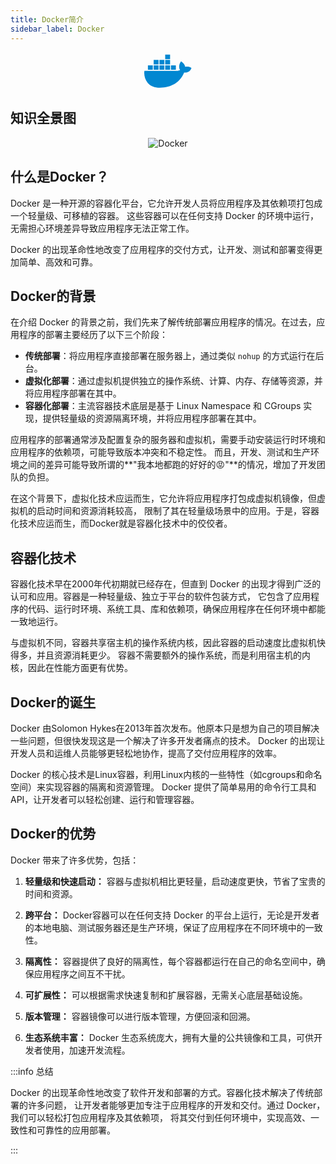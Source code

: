 ```yaml
---
title: Docker简介
sidebar_label: Docker
---
```


<div align="center">
<svg viewBox="0 0 1280 1024" version="1.1" width="15%">
  <path d="M699.88718 472.6h-132.2v-118.8h132.2v118.8z m0-408.6h-132.2v121.4h132.2V64z m156.4 289.6H724.08718v118.8h132.2v-118.8z m-312.6-144.2h-132.2v120.2h132.2v-120.2z m156.2 0h-132.2v120.2h132.2v-120.2z m553.6 200c-28.8-19.4-95.2-26.4-146.2-16.8-6.6-48-33.4-89.8-82.2-127.4l-28-18.6-18.6 28c-36.8 55.6-46.8 147.2-7.4 207.6-17.4 9.4-51.6 22.2-96.8 21.4H4.88718c-17.4 101.6 11.6 233.6 88 324.2 74.2 87.8 185.4 132.4 330.8 132.4 314.8 0 547.8-145 656.8-408.4 42.8 0.8 135.2 0.2 182.6-90.4 3-5 13.2-26.4 17-34.2l-26.6-17.8z m-1022.2-55.8h-132v118.8h132.2v-118.8z m156.2 0h-132.2v118.8h132.2v-118.8z m156.2 0h-132.2v118.8h132.2v-118.8z m-156.2-144.2h-132.2v120.2h132.2v-120.2z" fill="#0187D1"></path>
</svg>
</div>

## 知识全景图

<div align="center">
    <img src={require('./Docker.png').default} alt="Docker" />
</div>

## 什么是Docker？

Docker 是一种开源的容器化平台，它允许开发人员将应用程序及其依赖项打包成一个轻量级、可移植的容器。
这些容器可以在任何支持 Docker 的环境中运行，无需担心环境差异导致应用程序无法正常工作。

Docker 的出现革命性地改变了应用程序的交付方式，让开发、测试和部署变得更加简单、高效和可靠。

## Docker的背景

在介绍 Docker 的背景之前，我们先来了解传统部署应用程序的情况。在过去，应用程序的部署主要经历了以下三个阶段：

- **传统部署**：将应用程序直接部署在服务器上，通过类似 `nohup` 的方式运行在后台。
- **虚拟化部署**：通过虚拟机提供独立的操作系统、计算、内存、存储等资源，并将应用程序部署在其中。
- **容器化部署**：主流容器技术底层是基于 Linux Namespace 和 CGroups 实现，提供轻量级的资源隔离环境，并将应用程序部署在其中。

应用程序的部署通常涉及配置复杂的服务器和虚拟机，需要手动安装运行时环境和应用程序的依赖项，可能导致版本冲突和不稳定性。
而且，开发、测试和生产环境之间的差异可能导致所谓的**"我本地都跑的好好的😡"**的情况，增加了开发团队的负担。

在这个背景下，虚拟化技术应运而生，它允许将应用程序打包成虚拟机镜像，但虚拟机的启动时间和资源消耗较高，
限制了其在轻量级场景中的应用。于是，容器化技术应运而生，而Docker就是容器化技术中的佼佼者。

## 容器化技术

容器化技术早在2000年代初期就已经存在，但直到 Docker 的出现才得到广泛的认可和应用。容器是一种轻量级、独立于平台的软件包装方式，
它包含了应用程序的代码、运行时环境、系统工具、库和依赖项，确保应用程序在任何环境中都能一致地运行。

与虚拟机不同，容器共享宿主机的操作系统内核，因此容器的启动速度比虚拟机快得多，并且资源消耗更少。
容器不需要额外的操作系统，而是利用宿主机的内核，因此在性能方面更有优势。

## Docker的诞生    

Docker 由Solomon Hykes在2013年首次发布。他原本只是想为自己的项目解决一些问题，但很快发现这是一个解决了许多开发者痛点的技术。
Docker 的出现让开发人员和运维人员能够更轻松地协作，提高了交付应用程序的效率。

Docker 的核心技术是Linux容器，利用Linux内核的一些特性（如cgroups和命名空间）来实现容器的隔离和资源管理。
Docker 提供了简单易用的命令行工具和API，让开发者可以轻松创建、运行和管理容器。

## Docker的优势

Docker 带来了许多优势，包括：

1. **轻量级和快速启动：** 容器与虚拟机相比更轻量，启动速度更快，节省了宝贵的时间和资源。

2. **跨平台：** Docker容器可以在任何支持 Docker 的平台上运行，无论是开发者的本地电脑、测试服务器还是生产环境，保证了应用程序在不同环境中的一致性。

3. **隔离性：** 容器提供了良好的隔离性，每个容器都运行在自己的命名空间中，确保应用程序之间互不干扰。

4. **可扩展性：** 可以根据需求快速复制和扩展容器，无需关心底层基础设施。

5. **版本管理：** 容器镜像可以进行版本管理，方便回滚和回溯。

6. **生态系统丰富：** Docker 生态系统庞大，拥有大量的公共镜像和工具，可供开发者使用，加速开发流程。

:::info 总结

Docker 的出现革命性地改变了软件开发和部署的方式。容器化技术解决了传统部署的许多问题，
让开发者能够更加专注于应用程序的开发和交付。通过 Docker，我们可以轻松打包应用程序及其依赖项，
将其交付到任何环境中，实现高效、一致性和可靠性的应用部署。

:::
